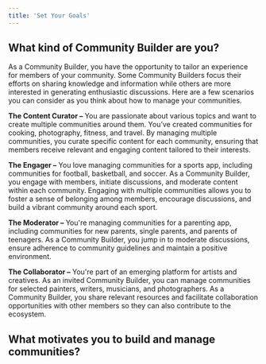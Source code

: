 ```yaml
---
title: 'Set Your Goals'
---
```


## What kind of Community Builder are you?

As a Community Builder, you have the opportunity to tailor an experience for members of your community. Some Community Builders focus their efforts on  sharing knowledge and information while others are more interested in generating enthusiastic discussions. Here are a few scenarios you can consider as you think about how to manage your communities. 

**The Content Curator –** You are passionate about various topics and want to create multiple communities around them. You’ve created communities for cooking, photography, fitness, and travel. By managing multiple communities, you curate specific content for each community, ensuring that members receive relevant and engaging content tailored to their interests.

**The Engager –** You love managing communities for a sports app, including communities for football, basketball, and soccer. As a Community Builder, you engage with members, initiate discussions, and moderate content within each community. Engaging with multiple communities allows you to foster a sense of belonging among members, encourage discussions, and build a vibrant community around each sport.

**The Moderator –** You're managing communities for a parenting app, including communities for new parents, single parents, and parents of teenagers. As a Community Builder, you jump in to moderate discussions, ensure adherence to community guidelines and maintain a positive environment.

**The Collaborator –** You're part of an emerging platform for artists and creatives. As an invited Community Builder, you can manage communities for selected painters, writers, musicians, and photographers. As a Community Builder, you share relevant resources and facilitate collaboration opportunities with other members so they can also contribute to the ecosystem. 

## What motivates you to build and manage communities? 